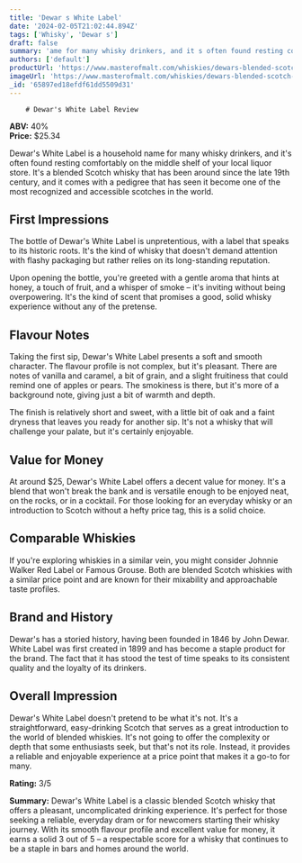 ```yaml
---
title: 'Dewar s White Label'
date: '2024-02-05T21:02:44.894Z'
tags: ['Whisky', 'Dewar s']
draft: false
summary: 'ame for many whisky drinkers, and it s often found resting comfortably on the middle shelf of your local liquor store. It s a blen...'
authors: ['default']
productUrl: 'https://www.masterofmalt.com/whiskies/dewars-blended-scotch-whisky/'
imageUrl: 'https://www.masterofmalt.com/whiskies/dewars-blended-scotch-whisky.jpg'
_id: '65897ed18efdf61dd5509d31'
---
```


        # Dewar's White Label Review

**ABV:** 40%  
**Price:** $25.34

Dewar's White Label is a household name for many whisky drinkers, and it's often found resting comfortably on the middle shelf of your local liquor store. It's a blended Scotch whisky that has been around since the late 19th century, and it comes with a pedigree that has seen it become one of the most recognized and accessible scotches in the world.

## First Impressions

The bottle of Dewar's White Label is unpretentious, with a label that speaks to its historic roots. It's the kind of whisky that doesn't demand attention with flashy packaging but rather relies on its long-standing reputation.

Upon opening the bottle, you're greeted with a gentle aroma that hints at honey, a touch of fruit, and a whisper of smoke – it's inviting without being overpowering. It's the kind of scent that promises a good, solid whisky experience without any of the pretense.

## Flavour Notes

Taking the first sip, Dewar's White Label presents a soft and smooth character. The flavour profile is not complex, but it's pleasant. There are notes of vanilla and caramel, a bit of grain, and a slight fruitiness that could remind one of apples or pears. The smokiness is there, but it's more of a background note, giving just a bit of warmth and depth.

The finish is relatively short and sweet, with a little bit of oak and a faint dryness that leaves you ready for another sip. It's not a whisky that will challenge your palate, but it's certainly enjoyable.

## Value for Money

At around $25, Dewar's White Label offers a decent value for money. It's a blend that won't break the bank and is versatile enough to be enjoyed neat, on the rocks, or in a cocktail. For those looking for an everyday whisky or an introduction to Scotch without a hefty price tag, this is a solid choice.

## Comparable Whiskies

If you're exploring whiskies in a similar vein, you might consider Johnnie Walker Red Label or Famous Grouse. Both are blended Scotch whiskies with a similar price point and are known for their mixability and approachable taste profiles.

## Brand and History

Dewar's has a storied history, having been founded in 1846 by John Dewar. White Label was first created in 1899 and has become a staple product for the brand. The fact that it has stood the test of time speaks to its consistent quality and the loyalty of its drinkers.

## Overall Impression

Dewar's White Label doesn't pretend to be what it's not. It's a straightforward, easy-drinking Scotch that serves as a great introduction to the world of blended whiskies. It's not going to offer the complexity or depth that some enthusiasts seek, but that's not its role. Instead, it provides a reliable and enjoyable experience at a price point that makes it a go-to for many.

**Rating:** 3/5

**Summary:**
Dewar's White Label is a classic blended Scotch whisky that offers a pleasant, uncomplicated drinking experience. It's perfect for those seeking a reliable, everyday dram or for newcomers starting their whisky journey. With its smooth flavour profile and excellent value for money, it earns a solid 3 out of 5 – a respectable score for a whisky that continues to be a staple in bars and homes around the world.
